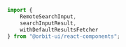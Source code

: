 ```js dark
import {
    RemoteSearchInput,
    searchInputResult,
    withDefaultResultsFetcher
} from "@orbit-ui/react-components";
```
